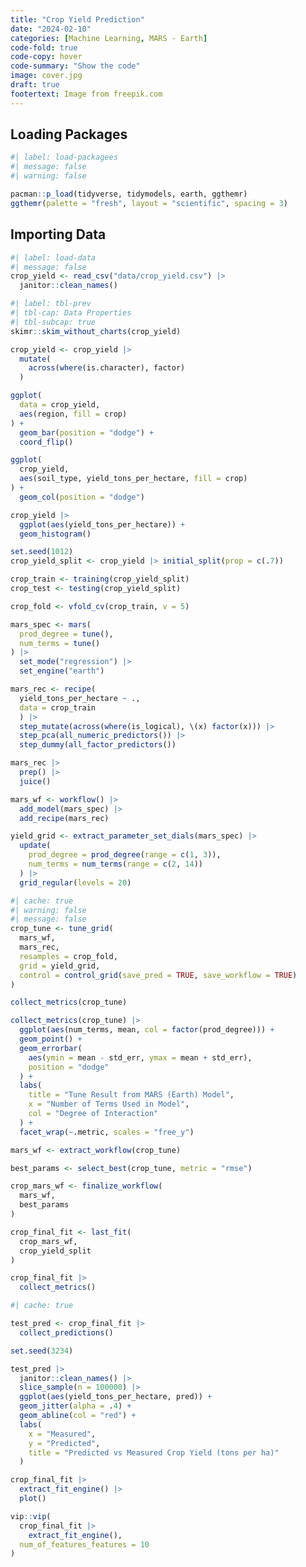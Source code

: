 ```yaml
---
title: "Crop Yield Prediction"
date: "2024-02-10"
categories: [Machine Learning, MARS - Earth]
code-fold: true
code-copy: hover
code-summary: "Show the code"
image: cover.jpg
draft: true
footertext: Image from freepik.com
---
```


## Loading Packages
```r
#| label: load-packagees
#| message: false
#| warning: false

pacman::p_load(tidyverse, tidymodels, earth, ggthemr)
ggthemr(palette = "fresh", layout = "scientific", spacing = 3)
```

## Importing Data 
```r
#| label: load-data
#| message: false
crop_yield <- read_csv("data/crop_yield.csv") |> 
  janitor::clean_names()
```

```r
#| label: tbl-prev
#| tbl-cap: Data Properties
#| tbl-subcap: true
skimr::skim_without_charts(crop_yield)
```
 
```r
crop_yield <- crop_yield |> 
  mutate(
    across(where(is.character), factor)
  )
```

```r
ggplot(
  data = crop_yield, 
  aes(region, fill = crop)
) +
  geom_bar(position = "dodge") +
  coord_flip()
```

```r
ggplot(
  crop_yield,
  aes(soil_type, yield_tons_per_hectare, fill = crop)
) +
  geom_col(position = "dodge")
```
 
```r
crop_yield |> 
  ggplot(aes(yield_tons_per_hectare)) +
  geom_histogram()
```

```r
set.seed(1012)
crop_yield_split <- crop_yield |> initial_split(prop = c(.7))
```

```r
crop_train <- training(crop_yield_split)
crop_test <- testing(crop_yield_split)
```

```r
crop_fold <- vfold_cv(crop_train, v = 5)
```


```r
mars_spec <- mars(
  prod_degree = tune(),
  num_terms = tune()
) |> 
  set_mode("regression") |> 
  set_engine("earth")
```

```r
mars_rec <- recipe(
  yield_tons_per_hectare ~ .,
  data = crop_train
  ) |> 
  step_mutate(across(where(is_logical), \(x) factor(x))) |> 
  step_pca(all_numeric_predictors()) |> 
  step_dummy(all_factor_predictors())
```

```r
mars_rec |> 
  prep() |> 
  juice()
```


```r
mars_wf <- workflow() |> 
  add_model(mars_spec) |> 
  add_recipe(mars_rec)
```

```r
yield_grid <- extract_parameter_set_dials(mars_spec) |> 
  update(
    prod_degree = prod_degree(range = c(1, 3)),
    num_terms = num_terms(range = c(2, 14))
  ) |> 
  grid_regular(levels = 20)

```


```r
#| cache: true
#| warning: false
#| message: false
crop_tune <- tune_grid(
  mars_wf,
  mars_rec,
  resamples = crop_fold,
  grid = yield_grid,
  control = control_grid(save_pred = TRUE, save_workflow = TRUE)
)
```

```r
collect_metrics(crop_tune)
```

```r
collect_metrics(crop_tune) |> 
  ggplot(aes(num_terms, mean, col = factor(prod_degree))) +
  geom_point() +
  geom_errorbar(
    aes(ymin = mean - std_err, ymax = mean + std_err),
    position = "dodge"
  ) +
  labs(
    title = "Tune Result from MARS (Earth) Model",
    x = "Number of Terms Used in Model",
    col = "Degree of Interaction"
  ) +
  facet_wrap(~.metric, scales = "free_y")
```

```r
mars_wf <- extract_workflow(crop_tune)
```


```r
best_params <- select_best(crop_tune, metric = "rmse")
```

```r
crop_mars_wf <- finalize_workflow(
  mars_wf, 
  best_params
)
```

```r
crop_final_fit <- last_fit(
  crop_mars_wf,
  crop_yield_split
)
```

```r
crop_final_fit |> 
  collect_metrics()
```

```r
#| cache: true

test_pred <- crop_final_fit |> 
  collect_predictions()
```


```r
set.seed(3234)

test_pred |> 
  janitor::clean_names() |> 
  slice_sample(n = 100000) |> 
  ggplot(aes(yield_tons_per_hectare, pred)) +
  geom_jitter(alpha = .4) +
  geom_abline(col = "red") +
  labs(
    x = "Measured",
    y = "Predicted",
    title = "Predicted vs Measured Crop Yield (tons per ha)"
  )
```

```r
crop_final_fit |> 
  extract_fit_engine() |> 
  plot()
```

```r
vip::vip(
  crop_final_fit |> 
    extract_fit_engine(),
  num_of_features_features = 10
)
```


